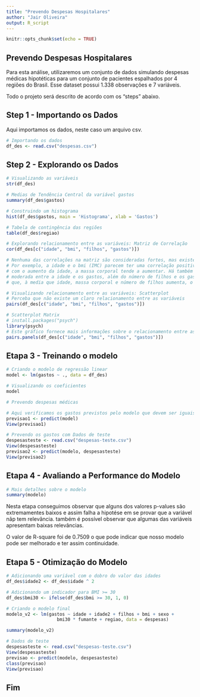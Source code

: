```yaml
---
title: "Prevendo Despesas Hospitalares"
author: "Jair Oliveira"
output: R_script
---
```


```r
knitr::opts_chunk$set(echo = TRUE)
```


## Prevendo Despesas Hospitalares

Para esta análise, utilizaremos um conjunto de dados simulando despesas médicas hipotéticas para um conjunto de pacientes espalhados por 4 regiões do Brasil. Esse dataset possui 1.338 observações e 7 variáveis.

Todo o projeto será descrito de acordo com os "steps" abaixo. 


## Step 1 - Importando os Dados

Aqui importamos os dados, neste caso um arquivo csv.


```r
# Importando os dados
df_des <- read.csv("despesas.csv")
```


## Step 2 - Explorando os Dados



```r
# Visualizando as variáveis
str(df_des)

# Medias de Tendência Central da variável gastos
summary(df_des$gastos)

# Construindo um histograma
hist(df_des$gastos, main = 'Histograma', xlab = 'Gastos')

# Tabela de contingência das regiões
table(df_des$regiao)

# Explorando relacionamento entre as variáveis: Matriz de Correlação
cor(df_des[c("idade", "bmi", "filhos", "gastos")])

# Nenhuma das correlações na matriz são consideradas fortes, mas existem algumas associações interessantes. 
# Por exemplo, a idade e o bmi (IMC) parecem ter uma correlação positiva fraca, o que significa que 
# com o aumento da idade, a massa corporal tende a aumentar. Há também uma correlação positiva 
# moderada entre a idade e os gastos, além do número de filhos e os gastos. Estas associações implicam 
# que, à media que idade, massa corporal e número de filhos aumenta, o custo esperado do seguro saúde sobe. 

# Visualizando relacionamento entre as variáveis: Scatterplot
# Perceba que não existe um claro relacionamento entre as variáveis
pairs(df_des[c("idade", "bmi", "filhos", "gastos")])

# Scatterplot Matrix
# install.packages("psych")
library(psych)
# Este gráfico fornece mais informações sobre o relacionamento entre as variáveis
pairs.panels(df_des[c("idade", "bmi", "filhos", "gastos")])

```


## Etapa 3 - Treinando o modelo




```r

# Criando o modelo de regressão linear
model <- lm(gastos ~ ., data = df_des)

# Visualizando os coeficientes
model

# Prevendo despesas médicas 

# Aqui verificamos os gastos previstos pelo modelo que devem ser iguais aos dados de treino
previsao1 <- predict(model)
View(previsao1)

# Prevendo os gastos com Dados de teste
despesasteste <- read.csv("despesas-teste.csv")
View(despesasteste)
previsao2 <- predict(modelo, despesasteste)
View(previsao2)

```


## Etapa 4 - Avaliando a Performance do Modelo



```r
# Mais detalhes sobre o modelo
summary(modelo)


```

Nesta etapa conseguimos observar que alguns dos valores p-values são extremamentes baixos e assim falha a hipotése em se provar que a variável nãp tem relevância. também é possível observar que algumas das variáveis apresentam baixas relevâncias.

O valor de R-square  foi de 0.7509 o que pode indicar que nosso modelo pode ser melhorado e ter assim continuidade.

## Etapa 5 - Otimização do Modelo
 
 
 
```r
# Adicionando uma variável com o dobro do valor das idades
df_des$idade2 <- df_des$idade ^ 2

# Adicionando um indicador para BMI >= 30
df_des$bmi30 <- ifelse(df_des$bmi >= 30, 1, 0)

# Criando o modelo final
modelo_v2 <- lm(gastos ~ idade + idade2 + filhos + bmi + sexo +
                   bmi30 * fumante + regiao, data = despesas)

summary(modelo_v2)

# Dados de teste
despesasteste <- read.csv("despesas-teste.csv")
View(despesasteste)
previsao <- predict(modelo, despesasteste)
class(previsao)
View(previsao)
```


## Fim


